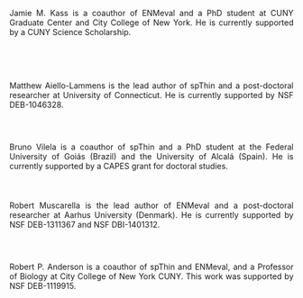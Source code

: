 <p align="justify">
Jamie M. Kass is a coauthor of ENMeval and a PhD student at CUNY Graduate Center and City College of New York. He is currently supported by a CUNY Science Scholarship.
</p>
<div style="height:50px;font-size:1px;">&nbsp;</div>
<p align="justify">
Matthew Aiello-Lammens is the lead author of spThin and a post-doctoral researcher at University of Connecticut. He is currently supported by NSF DEB-1046328.
</p>
<div style="height:30px;font-size:1px;">&nbsp;</div>
<p align="justify">
Bruno Vilela is a coauthor of spThin and a PhD student at the Federal University of Goiás (Brazil) and the University of Alcalá (Spain). He is currently supported by a CAPES grant for doctoral studies.
</p>
<div style="height:25px;font-size:1px;">&nbsp;</div>
<p align="justify">
Robert Muscarella is the lead author of ENMeval and a post-doctoral researcher at Aarhus University (Denmark). He is currently supported by NSF DEB-1311367 and NSF DBI-1401312.
</p>
<div style="height:30px;font-size:1px;">&nbsp;</div>
<p align="justify">
Robert P. Anderson is a coauthor of spThin and ENMeval, and a Professor of Biology at City College of New York CUNY. This work was supported by NSF DEB-1119915.
</p>
